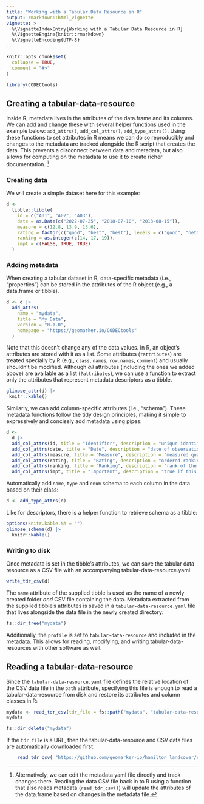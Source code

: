 ```yaml
---
title: "Working with a Tabular Data Resource in R"
output: rmarkdown::html_vignette
vignette: >
  %\VignetteIndexEntry{Working with a Tabular Data Resource in R}
  %\VignetteEngine{knitr::rmarkdown}
  %\VignetteEncoding{UTF-8}
---
```


```r
knitr::opts_chunk$set(
  collapse = TRUE,
  comment = "#>"
)
```

```r
library(CODECtools)
```

## Creating a tabular-data-resource

Inside R, metadata lives in the attributes of the data.frame and its columns. We can add and change these with several helper functions used in the example below: `add_attrs()`, `add_col_attrs()`, `add_type_attrs()`. Using these functions to set attributes in R means we can do so reproducibly and changes to the metadata are tracked alongside the R script that creates the data. This prevents a disconnect between data and metadata, but also allows for computing on the metadata to use it to create richer documentation. ^[Alternatively, we can edit the metadata yaml file directly and track changes there.  Reading the data CSV file back in to R using a function that also reads metadata (`read_tdr_csv()`) will update the attributes of the data.frame based on changes in the metadata file.]

### Creating data

We will create a simple dataset here for this example:

```r
d <-
  tibble::tibble(
    id = c("A01", "A02", "A03"),
    date = as.Date(c("2022-07-25", "2018-07-10", "2013-08-15")),
    measure = c(12.8, 13.9, 15.6),
    rating = factor(c("good", "best", "best"), levels = c("good", "better", "best")),
    ranking = as.integer(c(14, 17, 19)),
    impt = c(FALSE, TRUE, TRUE)
  )
```

### Adding metadata

When creating a tabular dataset in R, data-specific metadata (i.e., "properties") can be stored in the attributes of the R object (e.g., a data.frame or tibble).

```r
d <- d |>
  add_attrs(
    name = "mydata",
    title = "My Data",
    version = "0.1.0",
    homepage = "https://geomarker.io/CODECtools"
  )
```

Note that this doesn't change any of the data values. In R, an object's attributes are stored with it as a list. Some attributes (`?attributes`) are treated specially by R (e.g., `class`, `names`, `row.names`, `comment`) and usually shouldn't be modified.  Although *all* attributes (including the ones we added above) are available as a list (`?attributes`), we can use a function to extract only the attributes that represent metadata descriptors as a tibble.

```r
glimpse_attr(d) |>
 knitr::kable()
```

Similarly, we can add column-specific attributes (i.e., "schema"). These metadata functions follow the tidy design principles, making it simple to expressively and concisely add metadata using pipes:

```r
d <-
  d |>
  add_col_attrs(id, title = "Identifier", description = "unique identifier") |>
  add_col_attrs(date, title = "Date", description = "date of observation") |>
  add_col_attrs(measure, title = "Measure", description = "measured quantity") |>
  add_col_attrs(rating, title = "Rating", description = "ordered ranking of observation") |>
  add_col_attrs(ranking, title = "Ranking", description = "rank of the observation") |>
  add_col_attrs(impt, title = "Important", description = "true if this observation is important")
```

Automatically add `name`, `type` and `enum` schema to each column in the data based on their class:

```r
d <- add_type_attrs(d)
```

Like for descriptors, there is a helper function to retrieve schema as a tibble: 

```r
options(knitr.kable.NA = "")
glimpse_schema(d) |>
  knitr::kable()
```

### Writing to disk

Once metadata is set in the tibble's attributes, we can save the tabular data resource as a CSV file with an accompanying tabular-data-resource.yaml:

```r
write_tdr_csv(d)
``` 

The `name` attribute of the supplied tibble is used as the name of a newly created folder *and* CSV file containing the data. Metadata extracted from the supplied tibble's attributes is saved in a `tabular-data-resource.yaml` file that lives alongside the data file in the newly created directory:

```r
fs::dir_tree("mydata")
```

Additionally, the `profile` is set to `tabular-data-resource` and included in the metadata. This allows for reading, modifying, and writing tabular-data-resources with other software as well.

## Reading a tabular-data-resource

Since the `tabular-data-resource.yaml` file defines the relative location of the CSV data file in the `path` attribute, specifying this file is enough to read a tabular-data-resource from disk and restore its attributes and column classes in R:

```r
mydata <- read_tdr_csv(tdr_file = fs::path("mydata", "tabular-data-resource.yaml"))
mydata
```

```r
fs::dir_delete("mydata")
```

If the `tdr_file` is a URL, then the tabular-data-resource and CSV data files are automatically downloaded first:

```r
    read_tdr_csv( "https://github.com/geomarker-io/hamilton_landcover/releases/download/v0.1.0/tabular-data-resource.yaml")
```

